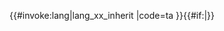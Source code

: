<includeonly>{{#invoke:lang|lang_xx_inherit
|code=ta
}}{{#if:{{{2|}}}|{{Main other|[[Category:使用Lang-ta中第二個匿名參數的條目]]}}}}</includeonly><noinclude>
{{Documentation
|1=Template:Lang-x/doc
|content={{Template:Lang-x/doc
         |category=含有坦米爾語的條目
         |tracking-category=使用Lang-ta中第二個匿名參數的條目
         }}
}}
[[Category:達羅毗荼語系多語言支持模板|{{PAGENAME}}]]
</noinclude>